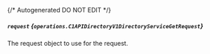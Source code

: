 {/* Autogenerated DO NOT EDIT  */}

##### `request` *{`operations.C1APIDirectoryV1DirectoryServiceGetRequest`}*
The request object to use for the request.
<Collapsible>
    <C1APIDirectoryV1DirectoryServiceGetRequest/>
</Collapsible>



